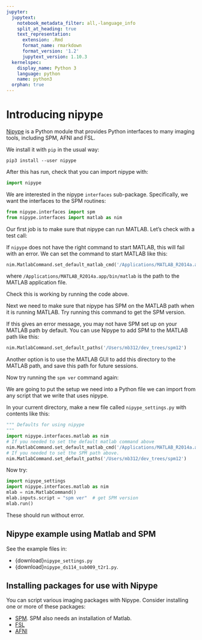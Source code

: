 ```yaml
---
jupyter:
  jupytext:
    notebook_metadata_filter: all,-language_info
    split_at_heading: true
    text_representation:
      extension: .Rmd
      format_name: rmarkdown
      format_version: '1.2'
      jupytext_version: 1.10.3
  kernelspec:
    display_name: Python 3
    language: python
    name: python3
  orphan: true
---
```


# Introducing nipype

[Nipype](http://nipy.org/nipype) is a Python module that provides Python
interfaces to many imaging tools, including SPM, AFNI and FSL.

We install it with `pip` in the usual way:

```
pip3 install --user nipype
```

After this has run, check that you can import nipype with:

```python
import nipype
```

We are interested in the nipype `interfaces` sub-package.  Specifically,
we want the interfaces to the SPM routines:

```python
from nipype.interfaces import spm
from nipype.interfaces import matlab as nim
```

Our first job is to make sure that nipype can run MATLAB. Let’s check
with a test call:

If `nipype` does not have the right command to start MATLAB, this will
fail with an error. We can set the command to start MATLAB like this:

```python
nim.MatlabCommand.set_default_matlab_cmd('/Applications/MATLAB_R2014a.app/bin/matlab')
```

where `/Applications/MATLAB_R2014a.app/bin/matlab` is the path to the
MATLAB application file.

Check this is working by running the code above.

Next we need to make sure that nipype has SPM on the MATLAB path when it
is running MATLAB. Try running this command to get the SPM version.

If this gives an error message, you may not have SPM set up on your
MATLAB path by default. You can use Nipype to add SPM to the MATLAB path
like this:

```python
nim.MatlabCommand.set_default_paths('/Users/mb312/dev_trees/spm12')
```

Another option is to use the MATLAB GUI to add this directory to the
MATLAB path, and save this path for future sessions.

Now try running the `spm ver` command again:

We are going to put the setup we need into a Python file we can import
from any script that we write that uses nipype.

In your current directory, make a new file called `nipype_settings.py`
with contents like this:

```python
""" Defaults for using nipype
"""
import nipype.interfaces.matlab as nim
# If you needed to set the default matlab command above
nim.MatlabCommand.set_default_matlab_cmd('/Applications/MATLAB_R2014a.app/bin/matlab')
# If you needed to set the SPM path above.
nim.MatlabCommand.set_default_paths('/Users/mb312/dev_trees/spm12')
```

Now try:

```python
import nipype_settings
import nipype.interfaces.matlab as nim
mlab = nim.MatlabCommand()
mlab.inputs.script = "spm ver"  # get SPM version
mlab.run()
```

These should run without error.

## Nipype example using Matlab and SPM

See the example files in:

* {download}`nipype_settings.py`
* {download}`nipype_ds114_sub009_t2r1.py`.


## Installing packages for use with Nipype

You can script various imaging packages with Nipype.  Consider installing one or more of these packages:

* [SPM](https://www.fil.ion.ucl.ac.uk/spm/software).  SPM also needs an installation of Matlab.
* [FSL](https://fsl.fmrib.ox.ac.uk/fsl/fslwiki/FslInstallation)
* [AFNI](https://afni.nimh.nih.gov/pub/dist/doc/htmldoc/background_install/install_instructs/index.html)
